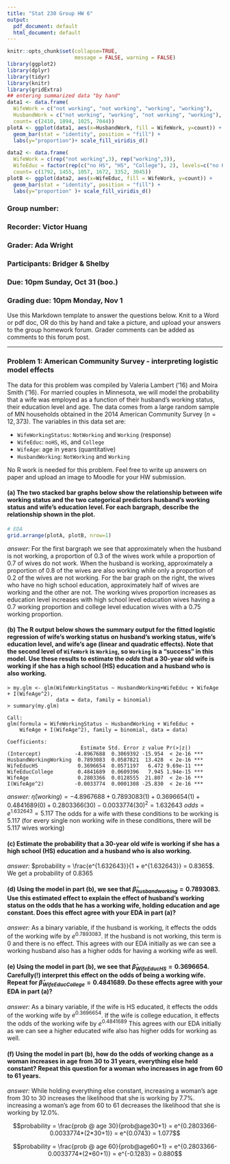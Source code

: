 ```yaml
---
title: "Stat 230 Group HW 6"
output:
  pdf_document: default
  html_document: default
---
```


```r
knitr::opts_chunk$set(collapse=TRUE,
                      message = FALSE, warning = FALSE)
library(ggplot2)
library(dplyr)
library(tidyr)
library(knitr)
library(gridExtra)
## entering summarized data "by hand"
data1 <- data.frame(
  WifeWork = c("not working", "not working", "working", "working"),
  HusbandWork = c("not working", "working", "not working", "working"),
  count= c(2410, 1894, 1025, 7044))
plotA <- ggplot(data1, aes(x=HusbandWork, fill = WifeWork, y=count)) +
  geom_bar(stat = "identity", position = "fill") +
  labs(y="proportion")+ scale_fill_viridis_d()

data2 <- data.frame(
  WifeWork = c(rep("not working",3), rep("working",3)),
  WifeEduc = factor(rep(c("no HS", "HS", "College"), 2), levels=c("no HS", "HS", "College")),
  count= c(1792, 1455, 1057, 1672, 3352, 3045))
plotB <- ggplot(data2, aes(x=WifeEduc, fill = WifeWork, y=count)) +
  geom_bar(stat = "identity", position = "fill") +
  labs(y="proportion" )+ scale_fill_viridis_d()
```


### Group number:

### Recorder: Victor Huang

### Grader: Ada Wright

### Participants: Bridger & Shelby 

### Due: 10pm Sunday, Oct 31 (boo.)

### Grading due: 10pm Monday, Nov 1

Use this Markdown template to answer the questions below. Knit to a Word or pdf doc, OR do this by hand and take a picture, and upload your answers to the group homework forum. Grader comments can be added as comments to this forum post.

-----------------------------------------

### Problem 1:  American Community Survey - interpreting logistic model effects
The data for this problem was compiled by Valeria Lambert ('16) and Moira Smith ('16). For married couples in Minnesota, we will model the probability that a wife was employed as a function of their husband's working status, their education level and age. The data comes from a large random sample of MN households obtained in the 2014 American Community Survey ($n=12,373$). The variables in this data set are:

- `WifeWorkingStatus`: `NotWorking` and `Working` (response)
- `WifeEduc`: `noHS`, `HS`, and `College`
- `WifeAge`: age in years (quantitative)
- `HusbandWorking`:  `NotWorking` and `Working`

No R work is needed for this problem. Feel free to write up answers on paper and upload an image to Moodle for your HW submission.

#### (a) The two stacked bar graphs below show the relationship between wife working status and the two categorical predictors husband's working status and wife's education level. For each bargraph, describe the relationship shown in the plot.


```r
# EDA
grid.arrange(plotA, plotB, nrow=1)
```

*answer:* For the first bargraph we see that approximately when the husband is not working, a proportion of 0.3 of the wives work while a proportion of 0.7 of wives do not work. When the husband is working, approximately a proportion of 0.8 of the wives are also working while only a proportion of 0.2 of the wives are not working. For the bar graph on the right, the wives who have no high school education, approximately half of wives are working and the other are not. The working wives proportion increases as education level increases with high school level education wives having a 0.7 working proportion and college level education wives with a 0.75 working proportion.


#### (b) The R output below shows the summary output for the fitted logistic regression of wife's working status on husband's working status, wife's education level, and wife's age (linear and quadratic effects). Note that the second level of `WifeWork` is `Working`, so `Working` is a "success" in this model. Use these results to estimate the *odds* that a 30-year old wife is working if she has a high school (HS) education and a husband who is also working.

```
> my.glm <- glm(WifeWorkingStatus ~ HusbandWorking+WifeEduc + WifeAge + I(WifeAge^2),
                data = data, family = binomial)
> summary(my.glm)

Call:
glm(formula = WifeWorkingStatus ~ HusbandWorking + WifeEduc +
    WifeAge + I(WifeAge^2), family = binomial, data = data)

Coefficients:
                        Estimate Std. Error z value Pr(>|z|)    
(Intercept)           -4.8967688  0.3069392 -15.954  < 2e-16 ***
HusbandWorkingWorking  0.7893083  0.0587821  13.428  < 2e-16 ***
WifeEducHS             0.3696654  0.0571197   6.472 9.69e-11 ***
WifeEducCollege        0.4841689  0.0609396   7.945 1.94e-15 ***
WifeAge                0.2803366  0.0128555  21.807  < 2e-16 ***
I(WifeAge^2)          -0.0033774  0.0001308 -25.830  < 2e-16 ***
```

*answer:*
$\hat \eta (working) = -4.8967688 + 0.7893083(1) + 0.3696654(1) + 0.4841689(0) + 0.2803366(30) - 0.0033774(30)^2 = 1.632643$
\newline
\newline
$odds = e^{1.632643} = 5.117$
\newline
\newline
The odds for a wife with these conditions to be working is 5.117 (for every single non working wife in these conditions, there will be 5.117 wives working)


#### (c) Estimate the probability that a 30-year old wife is working if she has a high school (HS) education and a husband who is also working.

*answer:*
$probability = \frac{e^{1.632643}}{1 + e^{1.632643}} = 0.8365$. We get a probability of 0.8365
\newline
\newline

#### (d) Using the model in part (b), we see that $\hat{\beta}_{husbandworking} = 0.7893083$.  Use this estimated effect to explain the effect of husband's working status on the odds that he has a working wife, holding education and age constant. Does this effect agree with your EDA in part (a)?

*answer:* As a binary variable, if the husband is working, it effects the odds of the working wife by $e^{0.7893083}$. If the husband is not working, this term is 0 and there is no effect. This agrees with our EDA initially as we can see a working husband also has a higher odds for having a working wife as well.

#### (e) Using the model in part (b), we see that $\hat{\beta}_{WifeEducHS} = 0.3696654$.  Carefully(!) interpret this effect on the odds of being a working wife. Repeat for $\hat{\beta}_{WifeEducCollege} = 0.4841689$. Do these effects agree with your EDA in part (a)?

*answer:* As a binary variable, if the wife is HS educated, it effects the odds of the working wife by $e^{0.3696654}$. If the wife is college education, it effects the odds of the working wife by $e^{0.4841689}$ This agrees with our EDA initially as we can see a higher educated wife also has higher odds for working as well.

#### (f) Using the model in part (b), how do the odds of working change as a woman increases in age from 30 to 31 years, everything else held constant? Repeat this question for a woman who increases in age from 60 to 61 years.

*answer:* While holding everything else constant, increasing a woman's age from 30 to 30 increases the likelihood that she is working by 7.7%. increasing a woman's age from 60 to 61 decreases the likelihood that she is working by 12.0%.

$$probability = \frac{prob @ age 30}{prob@age30+1} = e^{0.2803366-0.0033774*(2*30+1)} = e^{0.0743} = 1.077$$

$$probability = \frac{prob @ age 60}{prob@age60+1} = e^{0.2803366-0.0033774*(2*60+1)} = e^{-0.1283} = 0.880$$
